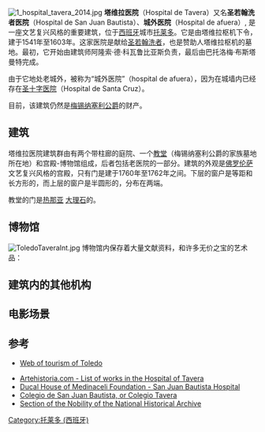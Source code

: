 {{coord|39|51|56.35|N|4|1|26.45|W|type:landmark_region:ES|display=title}}
[[File:1_hospital_tavera_2014.jpg|thumb]]
'''塔维拉医院'''（Hospital de Tavera）又名'''圣若翰洗者医院'''（Hospital de San Juan Bautista）、'''城外医院'''（Hospital de afuera）, 是一座文艺复兴风格的重要建筑，位于[[西班牙|西班牙]]城市[[托莱多_(西班牙)|托莱多]]。它是由塔维拉枢机下令，建于1541年至1603年。这家医院是献给[[圣若翰洗者|圣若翰洗者]]，也是赞助人塔维拉枢机的墓地。最初，它开始由建筑师阿隆索·德·科瓦鲁比亚斯负责，最后由巴托洛梅·布斯塔曼特完成。

由于它地处老城外，被称为“城外医院”（hospital de afuera），因为在城墙内已经存在[[圣十字博物馆|圣十字医院]]（Hospital de Santa Cruz）。 

目前，该建筑仍然是[[梅锡纳塞利公爵|梅锡纳塞利公爵]]的财产。

== 建筑 ==
塔维拉医院建筑群由有两个带柱廊的庭院、一个[[教堂|教堂]]（梅锡纳塞利公爵的家族墓地所在地）和宫殿-博物馆组成，后者包括老医院的一部分。建筑的外观是[[佛罗伦萨|佛罗伦萨]]文艺复兴风格的宫殿，只有门是建于1760年至1762年之间。下层的窗户是等距和长方形的，而上层的窗户是半圆形的，分布在两端。

教堂的门是[[热那亚|热那亚]] [[大理石|大理石]]的。

== 博物馆 ==
[[File:ToledoTaveraInt.jpg|thumb]]
博物馆内保存着大量文献资料，和许多无价之宝的艺术品：

== 建筑内的其他机构 ==

== 电影场景 ==

== 参考 ==
* [http://www.toledo-turismo.com Web of tourism of Toledo] {{Wayback|url=http://www.toledo-turismo.com/ |date=20110222213630 }}
{{reflist}}
* [https://web.archive.org/web/20120219042551/http://www.artehistoria.jcyl.es/genios/museos/gal135-1.htm Artehistoria.com - List of works in the Hospital of Tavera]
*[http://www.fundacionmedinaceli.org/monumentos/hospital Ducal House of Medinaceli Foundation - San Juan Bautista Hospital] {{Wayback|url=http://www.fundacionmedinaceli.org/monumentos/hospital |date=20210111135736 }}
*  [https://web.archive.org/web/20110702080820/http://colegiotavera.es/ Colegio de San Juan Bautista, or Colegio Tavera]
* [http://www.mcu.es/archivos/MC/NHN/index.html Section of the Nobility of the National Historical Archive] {{Wayback|url=http://www.mcu.es/archivos/MC/NHN/index.html |date=20160612150349 }}
[[Category:托莱多_(西班牙)|Category:托莱多 (西班牙)]]